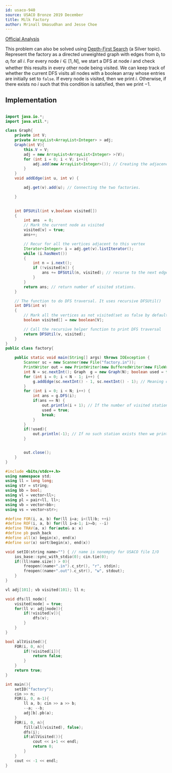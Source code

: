 ```yaml
---
id: usaco-940
source: USACO Bronze 2019 December
title: Milk Factory
author: Mrinall Umasudhan and Jesse Choe 
---
```


[Official Analysis](http://www.usaco.org/current/data/sol_factory_bronze_open19.html)

This problem can also be solved using [Depth-First Search](/silver/dfs) (a Silver topic). Represent the factory as a directed unweighted graph with edges from $b_i$ to $a_i$ for all $i$. For every node $i\in [1,N]$, we start a DFS at node $i$ and check whether this results in every other node being visited. We can keep track of whether the current DFS visits all nodes with a boolean array whose entries are initially set to `false`. If every node is visited, then we print $i$. Otherwise, if there exists no $i$ such that this condition is satisfied, then we print $-1$.

## Implementation

<LanguageSection>

<JavaSection>
	


```java

import java.io.*;
import java.util.*;

class Graph{
    private int V;
    private ArrayList<ArrayList<Integer> > adj;
    Graph(int V){
        this.V = V;
        adj = new ArrayList<ArrayList<Integer> >(V);
        for (int i = 0; i < V; i++){
            adj.add(new ArrayList<Integer>()); // Creating the adjacency list
        }
    }
    void addEdge(int u, int v) {

        adj.get(v).add(u); // Connecting the two factories.

    }
    

    int DFSUtil(int v,boolean visited[])
    {
        int ans  = 0;
        // Mark the current node as visited
        visited[v] = true;
        ans++;

        // Recur for all the vertices adjacent to this vertex
        Iterator<Integer> i = adj.get(v).listIterator();
        while (i.hasNext())
        {
            int n = i.next();
            if (!visited[n]) {
                ans += DFSUtil(n, visited); // recurse to the next edge/station in it's path and increase the number of stations visited.
            }
        }
        return ans; // return number of visited stations.
    }

    // The function to do DFS traversal. It uses recursive DFSUtil()
    int DFS(int v)
    {
        // Mark all the vertices as not visited(set as false by default)
        boolean visited[] = new boolean[V];

        // Call the recursive helper function to print DFS traversal
        return DFSUtil(v, visited);
    }
}
public class factory{

    public static void main(String[] args) throws IOException {
        Scanner sc = new Scanner(new File("factory.in"));
        PrintWriter out = new PrintWriter(new BufferedWriter(new FileWriter("factory.out")));
        int N = sc.nextInt(); Graph  g = new Graph(N); boolean used = false;
        for (int i = 0; i < N - 1; i++) {
            g.addEdge(sc.nextInt() - 1, sc.nextInt() - 1); // Meaning one can walk from station A to station B. 
        }
        for (int i = 0; i < N; i++) {
            int ans = g.DFS(i);
            if(ans == N) {
                out.println(i + 1); // If the number of visited stations from the DFS is equal to the total number of stations then output. 
                used = true;
                break;
            }
        }
        if(!used){
            out.println(-1); // If no such station exists then we print -1.
        }


        out.close();
    }
}
```

</JavaSection>
<CPPSection>


```cpp
#include <bits/stdc++.h>
using namespace std;
using ll = long long;
using str = string;
using bb = bool;
using vl = vector<ll>;
using pl = pair<ll, ll>;
using vb = vector<bb>;
using vs = vector<str>;

#define FOR(i, a, b) for(ll i=a; i<(ll)b; ++i)
#define ROF(i, a, b) for(ll i=a-1; i>=b; --i)
#define TRAV(a, x) for(auto& a: x)
#define pb push_back
#define all(x) begin(x), end(x)
#define sor(x) sort(begin(x), end(x))

void setIO(string name="") { // name is nonempty for USACO file I/O
    ios_base::sync_with_stdio(0); cin.tie(0); 
    if((ll)name.size() > 0){
        freopen((name+".in").c_str(), "r", stdin);
        freopen((name+".out").c_str(), "w", stdout);
    }
}

vl adj[101]; vb visited(101); ll n;

void dfs(ll node){
	visited[node] = true;
	for(ll v: adj[node]){
		if(!visited[v]){
			dfs(v);
		}
	}
}

bool allVisited(){
	FOR(i, 0, n){
		if(!visited[i]){
			return false;
		}
	}
	return true;
}

int main(){
	setIO("factory");
	cin >> n;
	FOR(i, 0, n-1){
		ll a, b; cin >> a >> b;
		--a; --b;
		adj[b].pb(a);
	}
	FOR(i, 0, n){
		fill(all(visited), false);
		dfs(i);
		if(allVisited()){
			cout << i+1 << endl;
			return 0;
		}
	}
	cout << -1 << endl;
}

```

</CPPSection>
</LanguageSection>
